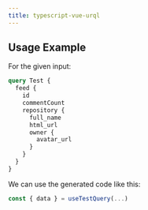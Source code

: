 ```yaml
---
title: typescript-vue-urql
---
```



<PluginHeader hasOperationsNote />
<PluginApiDocs />

## Usage Example

For the given input:

```graphql
query Test {
  feed {
    id
    commentCount
    repository {
      full_name
      html_url
      owner {
        avatar_url
      }
    }
  }
}
```

We can use the generated code like this:

```ts
const { data } = useTestQuery(...)
```

